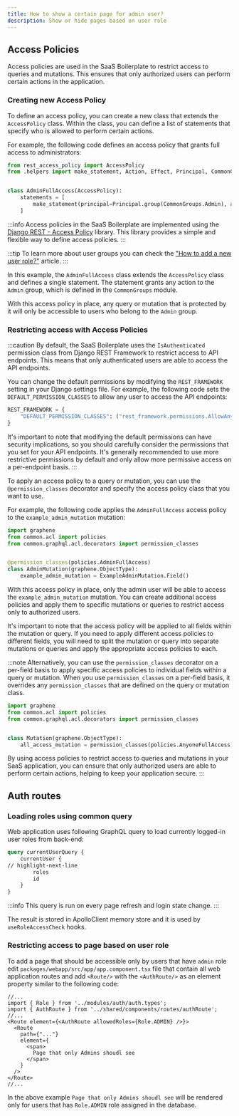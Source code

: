 ```yaml
---
title: How to show a certain page for admin user?
description: Show or hide pages based on user role
---
```


## Access Policies

Access policies are used in the SaaS Boilerplate to restrict access to queries and mutations.
This ensures that only authorized users can perform certain actions in the application.

### Creating new Access Policy

To define an access policy, you can create a new class that extends the `AccessPolicy` class.
Within the class, you can define a list of statements that specify who is allowed to perform certain actions.

For example, the following code defines an access policy that grants full access to administrators:

```python title="packages/backend/common/acl/policies.py" showLineNumbers
from rest_access_policy import AccessPolicy
from .helpers import make_statement, Action, Effect, Principal, CommonGroups


class AdminFullAccess(AccessPolicy):
    statements = [
        make_statement(principal=Principal.group(CommonGroups.Admin), action=Action.Any, effect=Effect.Allow)
    ]
```

:::info
Access policies in the SaaS Boilerplate are implemented using the [Django REST - Access Policy](https://rsinger86.github.io/drf-access-policy/) library.
This library provides a simple and flexible way to define access policies.
:::

:::tip
To learn more about user groups you can check the ["How to add a new user role?"](./create-role) article.
:::

In this example, the `AdminFullAccess` class extends the `AccessPolicy` class and defines a single statement.
The statement grants any action to the `Admin` group, which is defined in the `CommonGroups` module.

With this access policy in place, any query or mutation that is protected by it will only be accessible to users who belong to the `Admin` group.

### Restricting access with Access Policies

:::caution
By default, the SaaS Boilerplate uses the `IsAuthenticated` permission class from Django REST Framework to restrict access to API endpoints.
This means that only authenticated users are able to access the API endpoints.

You can change the default permissions by modifying the `REST_FRAMEWORK` setting in your Django settings file.
For example, the following code sets the `DEFAULT_PERMISSION_CLASSES` to allow any user to access the API endpoints:

```python title="packages/backend/config/settings.py"
REST_FRAMEWORK = {
    "DEFAULT_PERMISSION_CLASSES": ("rest_framework.permissions.AllowAny",),
}
```

It's important to note that modifying the default permissions can have security implications, so you should carefully consider the permissions that you set for your API endpoints.
It's generally recommended to use more restrictive permissions by default and only allow more permissive access on a per-endpoint basis.
:::

To apply an access policy to a query or mutation, you can use the `@permission_classes` decorator and specify the access policy class that you want to use.

For example, the following code applies the `AdminFullAccess` access policy to the `example_admin_mutation` mutation:

```python title="packages/backend/apps/users/schema.py" showLineNumbers
import graphene
from common.acl import policies
from common.graphql.acl.decorators import permission_classes


@permission_classes(policies.AdminFullAccess)
class AdminMutation(graphene.ObjectType):
    example_admin_mutation = ExampleAdminMutation.Field()
```

With this access policy in place, only the admin user will be able to access the `example_admin_mutation` mutation.
You can create additional access policies and apply them to specific mutations or queries to restrict access only to authorized users.

It's important to note that the access policy will be applied to all fields within the mutation or query.
If you need to apply different access policies to different fields, you will need to split the mutation or query into separate mutations or queries and apply the appropriate access policies to each.

:::note
Alternatively, you can use the `permission_classes` decorator on a per-field basis to apply specific access policies to individual fields within a query or mutation.
When you use `permission_classes` on a per-field basis, it overrides any `permission_classes` that are defined on the query or mutation class.

```python title="packages/backend/apps/users/schema.py" showLineNumbers
import graphene
from common.acl import policies
from common.graphql.acl.decorators import permission_classes


class Mutation(graphene.ObjectType):
    all_access_mutation = permission_classes(policies.AnyoneFullAccess)(ExampleAllAccessMutation.Field())
```

By using access policies to restrict access to queries and mutations in your SaaS application, you can ensure that only authorized users are able to perform certain actions, helping to keep your application secure.
:::

## Auth routes

### Loading roles using common query

Web application uses following GraphQL query to load currently logged-in user roles from back-end:

```graphql showLineNumbers
query currentUserQuery {
    currentUser {
// highlight-next-line
        roles
        id
    }
}
```

:::info
This query is run on every page refresh and login state change.
:::

The result is stored in ApolloClient memory store and it is used by `useRoleAccessCheck` hooks.

### Restricting access to page based on user role

To add a page that should be accessible only by users that have `admin` role edit
`packages/webapp/src/app/app.component.tsx` file that contain all web application routes and add `<Route/>` with the
`<AuthRoute/>` as an element property similar to the following code:

```tsx title="packages/webapp/src/app/app.component.tsx" showLineNumbers
//...
import { Role } from '../modules/auth/auth.types';
import { AuthRoute } from '../shared/components/routes/authRoute';
//...
<Route element={<AuthRoute allowedRoles={Role.ADMIN} />}>
  <Route
    path={"..."}
    element={
      <span>
        Page that only Admins shoudl see
      </span>
    }
  />
</Route>
//...
```

In the above example `Page that only Admins shoudl see` will be rendered only for users that has `Role.ADMIN` role
assigned in the database.